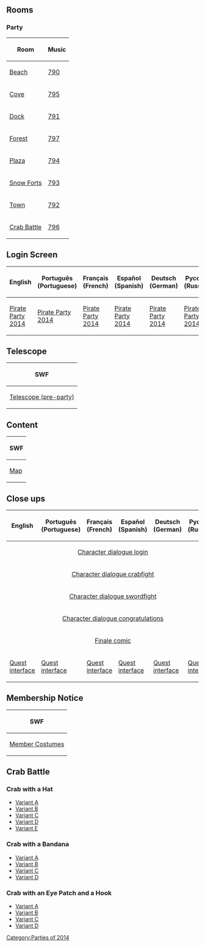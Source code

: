{{CPW|Pirate Party 2014|Festa Pirata 2014}}

== Rooms ==
===Party===
<center>
{|class="wikitable" border="1"
!Room!!Music
|-
|[[Media:RoomsBeach-PirateParty2014.swf|Beach]]||[[Media:Music790.swf|790]]
|-
|[[Media:RoomsCove-PirateParty2014.swf|Cove]]||[[Media:Music795.swf|795]]
|-
|[[Media:RoomsDock-PirateParty2014.swf|Dock]]||[[Media:Music791.swf|791]]
|-
|[[Media:RoomsForest-PirateParty2014.swf|Forest]]||[[Media:Music797.swf|797]]
|-
|[[Media:RoomsPlaza-PirateParty2014.swf|Plaza]]||[[Media:Music794.swf|794]]
|-
|[[Media:RoomsForts-PirateParty2014.swf|Snow Forts]]||[[Media:Music793.swf|793]]
|-
|[[Media:RoomsTown-PirateParty2014.swf|Town]]||[[Media:Music792.swf|792]]
|-
|[[Media:RoomsPartysolo1-PirateParty2014.swf|Crab Battle]]||[[Media:Music796.swf|796]]
|}
</center>

==Login Screen==
<center>
{|class="wikitable" border="1"
!English
!Português (Portuguese)
!Français (French)
!Español (Spanish)
!Deutsch (German)
!Русский (Russian)
|-
|[[Media:LoginScreen-ENPirateParty2014-november-party-pp.swf|Pirate Party 2014]]||[[Media:LoginScreen-PTPirateParty2014-november-party-pp.swf|Pirate Party 2014]]||[[Media:LoginScreen-FRPirateParty2014-november-party-pp.swf|Pirate Party 2014]]||[[Media:LoginScreen-ESPirateParty2014-november-party-pp.swf|Pirate Party 2014]]||[[Media:LoginScreen-DEPirateParty2014-november-party-pp.swf|Pirate Party 2014]]||[[Media:LoginScreen-RUPirateParty2014-november-party-pp.swf|Pirate Party 2014]]
|}
</center>

==Telescope==
<center>
{|class="wikitable" border="1"
!SWF
|-
|[[Media:PirateParty2014TelescopeComingClose.swf|Telescope (pre-party)]]
|}
</center>

==Content==
<center>
{|class="wikitable" border="1"
!SWF
|-
|[[Media:ContentMap-PirateParty2014.swf|Map]]
|}
</center>

== Close ups ==
<center>
{|class="wikitable" border="1"
!English
!Português (Portuguese)
!Français (French)
!Español (Spanish)
!Deutsch (German)
!Русский (Russian)
|-
|colspan="6" rowspan="1" align="center" |[[Media:Close_upsCharacter dialogue login-PirateParty2014.swf|Character dialogue login]]
|-
|colspan="6" rowspan="1" align="center" |[[Media:Close_upsCharacter dialogue crabfight-PirateParty2014.swf|Character dialogue crabfight]]
|-
|colspan="6" rowspan="1" align="center" |[[Media:Close_upsCharacter dialogue swordfight-PirateParty2014.swf|Character dialogue swordfight]]
|-
|colspan="6" rowspan="1" align="center" |[[Media:Close_upsCharacter dialogue congratulations-PirateParty2014.swf|Character dialogue congratulations]]
|-
|colspan="6" rowspan="1" align="center" |[[Media:Close_upsFinale comic-PirateParty2014.swf|Finale comic]]

|-
|[[Media:ENClose_upsQuest interface-PirateParty2014.swf|Quest interface]]||[[Media:PTClose_upsQuest interface-PirateParty2014.swf|Quest interface]]||[[Media:FRClose_upsQuest interface-PirateParty2014.swf|Quest interface]]||[[Media:ESClose_upsQuest interface-PirateParty2014.swf|Quest interface]]||[[Media:DEClose_upsQuest interface-PirateParty2014.swf|Quest interface]]||[[Media:RUClose_upsQuest interface-PirateParty2014.swf|Quest interface]]
|}
</center>

== Membership Notice ==
<center>
{|class="wikitable" border="1"
!SWF
|-
|[[Media:MembershipParty1-PirateParty2014.swf|Member Costumes]]
|}
</center>

== Crab Battle ==
=== Crab with a Hat ===
* [[Media:AvatarSpritesCrabHatA.swf|Variant A]]
* [[Media:AvatarSpritesCrabHatB.swf|Variant B]]
* [[Media:AvatarSpritesCrabHatC.swf|Variant C]]
* [[Media:AvatarSpritesCrabHatD.swf|Variant D]]
* [[Media:AvatarSpritesCrabHatE.swf|Variant E]]

=== Crab with a Bandana ===
* [[Media:AvatarSpritesCrabBandanaA.swf|Variant A]]
* [[Media:AvatarSpritesCrabBandanaB.swf|Variant B]]
* [[Media:AvatarSpritesCrabBandanaC.swf|Variant C]]
* [[Media:AvatarSpritesCrabBandanaD.swf|Variant D]]

=== Crab with an Eye Patch and a Hook ===
* [[Media:AvatarSpritesCrabEyePatchHookA.swf|Variant A]]
* [[Media:AvatarSpritesCrabEyePatchHookB.swf|Variant B]]
* [[Media:AvatarSpritesCrabEyePatchHookC.swf|Variant C]]
* [[Media:AvatarSpritesCrabEyePatchHookD.swf|Variant D]]
{{Parties}}

[[Category:Parties of 2014]]

